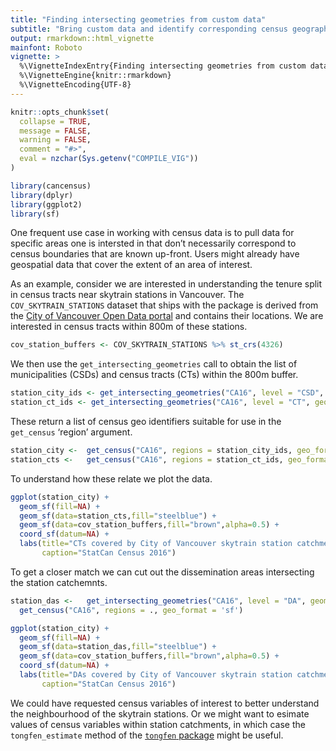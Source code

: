 ```yaml
---
title: "Finding intersecting geometries from custom data"
subtitle: "Bring custom data and identify corresponding census geographies"
output: rmarkdown::html_vignette
mainfont: Roboto
vignette: >
  %\VignetteIndexEntry{Finding intersecting geometries from custom data}
  %\VignetteEngine{knitr::rmarkdown}
  %\VignetteEncoding{UTF-8}
---
```


```r
knitr::opts_chunk$set(
  collapse = TRUE,
  message = FALSE, 
  warning = FALSE,
  comment = "#>",
  eval = nzchar(Sys.getenv("COMPILE_VIG"))
)
```

```r
library(cancensus)
library(dplyr)
library(ggplot2)
library(sf)
```

One frequent use case in working with census data is to pull data for specific areas one is intersted in that don't necessarily correspond to census boundaries that are known up-front. Users might already have geospatial data that cover the extent of an area of interest.

As an example, consider we are interested in understanding the tenure split in census tracts near skytrain stations in Vancouver. The `COV_SKYTRAIN_STATIONS` dataset that ships with the package is derived from the [City of Vancouver Open Data portal](https://opendata.vancouver.ca/explore/dataset/rapid-transit-stations/information/) and contains their locations. We are interested in census tracts within 800m of these stations.

```r
cov_station_buffers <- COV_SKYTRAIN_STATIONS %>% st_crs(4326)
```

We then use the `get_intersecting_geometries` call to obtain the list of municipalities (CSDs) and census tracts (CTs) within the 800m buffer.

```r
station_city_ids <- get_intersecting_geometries("CA16", level = "CSD", geometry = cov_station_buffers)
station_ct_ids <- get_intersecting_geometries("CA16", level = "CT", geometry = cov_station_buffers)
```

These return a list of census geo identifiers suitable for use in the `get_census` 'region' argument.

```r
station_city <-  get_census("CA16", regions = station_city_ids, geo_format = 'sf')
station_cts <-   get_census("CA16", regions = station_ct_ids, geo_format = 'sf')
```

To understand how these relate we plot the data.

```r
ggplot(station_city) +
  geom_sf(fill=NA) +
  geom_sf(data=station_cts,fill="steelblue") +
  geom_sf(data=cov_station_buffers,fill="brown",alpha=0.5) +
  coord_sf(datum=NA) +
  labs(title="CTs covered by City of Vancouver skytrain station catchments",
       caption="StatCan Census 2016")
```

To get a closer match we can cut out the dissemination areas intersecting the station catchemnts.

```r
station_das <-   get_intersecting_geometries("CA16", level = "DA", geometry = cov_station_buffers) %>% 
  get_census("CA16", regions = ., geo_format = 'sf')

ggplot(station_city) +
  geom_sf(fill=NA) +
  geom_sf(data=station_das,fill="steelblue") +
  geom_sf(data=cov_station_buffers,fill="brown",alpha=0.5) +
  coord_sf(datum=NA) +
  labs(title="DAs covered by City of Vancouver skytrain station catchments",
       caption="StatCan Census 2016")
```


We could have requested census variables of interest to better understand the neighbourhood of the skytrain stations. Or we might want to esimate values of census variables within station catchments, in which case the `tongfen_estimate` method of the [`tongfen` package](https://mountainmath.github.io/tongfen/index.html) might be useful.

